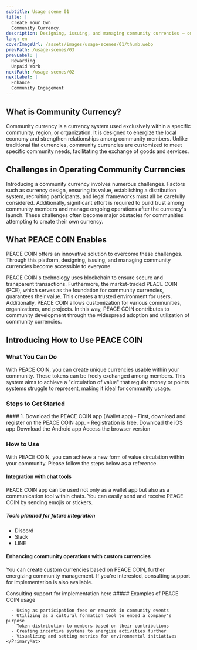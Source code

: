 ```yaml
---
subtitle: Usage scene 01
title: |
  Create Your Own 
  Community Currency.
description: Designing, issuing, and managing community currencies — once a complex task — is now easy and accessible to anyone.
lang: en
coverImageUrl: /assets/images/usage-scenes/01/thumb.webp
prevPath: /usage-scenes/03
prevLabel: |
  Rewarding
  Unpaid Work
nextPath: /usage-scenes/02
nextLabel: |
  Enhance
  Community Engagement
---
```


## What is Community Currency?

Community currency is a currency system used exclusively within a specific community, region, or organization.
It is designed to energize the local economy and strengthen relationships among community members.
Unlike traditional fiat currencies, community currencies are customized to meet specific community needs, facilitating the exchange of goods and services.

## Challenges in Operating Community Currencies

Introducing a community currency involves numerous challenges.
Factors such as currency design, ensuring its value, establishing a distribution system, recruiting participants, and legal frameworks must all be carefully considered.
Additionally, significant effort is required to build trust among community members and manage ongoing operations after the currency's launch.
These challenges often become major obstacles for communities attempting to create their own currency.

## What PEACE COIN Enables

PEACE COIN offers an innovative solution to overcome these challenges.
Through this platform, designing, issuing, and managing community currencies become accessible to everyone.

PEACE COIN's technology uses blockchain to ensure secure and transparent transactions.
Furthermore, the market-traded PEACE COIN (PCE), which serves as the foundation for community currencies, guarantees their value.
This creates a trusted environment for users.
Additionally, PEACE COIN allows customization for various communities, organizations, and projects.
In this way, PEACE COIN contributes to community development through the widespread adoption and utilization of community currencies.

## Introducing How to Use PEACE COIN

### What You Can Do

With PEACE COIN, you can create unique currencies usable within your community.
These tokens can be freely exchanged among members.
This system aims to achieve a "circulation of value" that regular money or points systems struggle to represent, making it ideal for community usage.

### Steps to Get Started️

<Col>
<PrimaryMat>
  #### 1. Download the PEACE COIN app (Wallet app)
  <AppIcon src="/assets/images/usage-scenes/01/app-icon.webp" />
  - First, download and register on the PEACE COIN app.
  - Registration is free.

<Col className="gap-3">
    <Link to="https://apps.apple.com/jp/app/id1421754194">Download the iOS app</Link>
    <Link to="https://play.google.com/store/apps/details?id=org.PEACE_COIN.Wallet&fbclid=IwAR1oTcD494AKqxK2iZKZutMThpPfnmo674rYPQF8S_8h6hx1fr9irWYfndY">Download the Android app</Link>
    <Link to="https://wallet.peace-coin.com/">Access the browser version</Link>
  </Col>
</PrimaryMat>
</Col>

### How to Use

With PEACE COIN, you can achieve a new form of value circulation within your community.
Please follow the steps below as a reference.

#### Integration with chat tools

PEACE COIN app can be used not only as a wallet app but also as a communication tool within chats.
You can easily send and receive PEACE COIN by sending emojis or stickers.

##### Tools planned for future integration

- Discord
- Slack
- LINE

#### Enhancing community operations with custom currencies

You can create custom currencies based on PEACE COIN, further energizing community management.
If you're interested, consulting support for implementation is also available.

<Link to="https://forms.gle/4Se3DNaBsAyuBtxEA">Consulting support for implementation here</Link>

<Col>
  <Flex>
    <PrimaryMat>
      ##### Examples of PEACE COIN usage

```
  - Using as participation fees or rewards in community events
  - Utilizing as a cultural formation tool to embed a company's purpose
  - Token distribution to members based on their contributions
  - Creating incentive systems to energize activities further
  - Visualizing and setting metrics for environmental initiatives
</PrimaryMat>
```

</Flex>
</Col>
